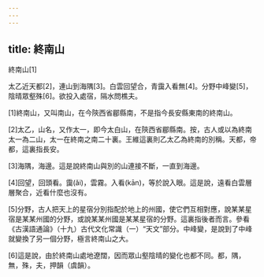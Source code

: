 ```yaml
---
---
---
```

title: 終南山
---




終南山[1]

太乙近天都[2]，連山到海隅[3]。白雲回望合，青靄入看無[4]。分野中峰變[5]，陰晴眾壑殊[6]。欲投入處宿，隔水問樵夫。

[1]終南山，又叫南山，在今陝西省郿縣南，不是指今長安縣東南的終南山。

[2]太乙，山名，又作太一，即今太白山，在陝西省郿縣南。按，古人或以為終南太一為二山，太一在終南之南二十裏。王維這裏則乙太乙為終南的別稱。天都，帝都，這裏指長安。

[3]海隅，海邊。這是說終南山與別的山連接不斷，一直到海邊。

[4]回望，回頭看。靄(ǎi)，雲霧。入看(kān)，等於說入眼。這是說，遠看白雲層層聚合，近看什麼也沒有。

[5]分野，古人把天上的星宿分別指配於地上的州國，使它們互相對應，說某某星宿是某某州國的分野，或說某某州國是某某星宿的分野。這裏指後者而言。參看《古漢語通論》（十九）古代文化常識（一）“天文”部分。中峰變，是說到了中峰就變換了另一個分野，極言終南山之大。

[6]這是說，由於終南山處地遼闊，因而眾山壑陰晴的變化也都不同。都，隅，無，殊，夫，押韻（虞韻）。